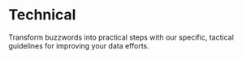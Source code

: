 # Technical

Transform buzzwords into practical steps with our specific, 
tactical guidelines for improving your data efforts.
